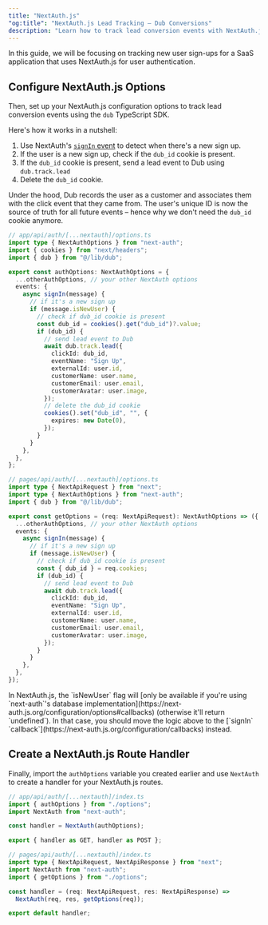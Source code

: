 ```yaml
---
title: "NextAuth.js"
"og:title": "NextAuth.js Lead Tracking – Dub Conversions"
description: "Learn how to track lead conversion events with NextAuth.js and Dub"
---
```



<LeadsIntro />

In this guide, we will be focusing on tracking new user sign-ups for a SaaS application that uses NextAuth.js for user authentication.

<LeadsPrerequisites />

## Configure NextAuth.js Options

Then, set up your NextAuth.js configuration options to track lead conversion events using the `dub` TypeScript SDK.

Here's how it works in a nutshell:

1. Use NextAuth's [`signIn` event](https://next-auth.js.org/configuration/events#signin) to detect when there's a new sign up.
2. If the user is a new sign up, check if the `dub_id` cookie is present.
3. If the `dub_id` cookie is present, send a lead event to Dub using `dub.track.lead`
4. Delete the `dub_id` cookie.

Under the hood, Dub records the user as a customer and associates them with the click event that they came from. The user's unique ID is now the source of truth for all future events – hence why we don't need the `dub_id` cookie anymore.

<CodeGroup>

```typescript App Router
// app/api/auth/[...nextauth]/options.ts
import type { NextAuthOptions } from "next-auth";
import { cookies } from "next/headers";
import { dub } from "@/lib/dub";

export const authOptions: NextAuthOptions = {
  ...otherAuthOptions, // your other NextAuth options
  events: {
    async signIn(message) {
      // if it's a new sign up
      if (message.isNewUser) {
        // check if dub_id cookie is present
        const dub_id = cookies().get("dub_id")?.value;
        if (dub_id) {
          // send lead event to Dub
          await dub.track.lead({
            clickId: dub_id,
            eventName: "Sign Up",
            externalId: user.id,
            customerName: user.name,
            customerEmail: user.email,
            customerAvatar: user.image,
          });
          // delete the dub_id cookie
          cookies().set("dub_id", "", {
            expires: new Date(0),
          });
        }
      }
    },
  },
};
```

```typescript Pages Router
// pages/api/auth/[...nextauth]/options.ts
import type { NextApiRequest } from "next";
import type { NextAuthOptions } from "next-auth";
import { dub } from "@/lib/dub";

export const getOptions = (req: NextApiRequest): NextAuthOptions => ({
  ...otherAuthOptions, // your other NextAuth options
  events: {
    async signIn(message) {
      // if it's a new sign up
      if (message.isNewUser) {
        // check if dub_id cookie is present
        const { dub_id } = req.cookies;
        if (dub_id) {
          // send lead event to Dub
          await dub.track.lead({
            clickId: dub_id,
            eventName: "Sign Up",
            externalId: user.id,
            customerName: user.name,
            customerEmail: user.email,
            customerAvatar: user.image,
          });
        }
      }
    },
  },
});
```

</CodeGroup>

<Tip>
  In NextAuth.js, the `isNewUser` flag will [only be available if you're using
  `next-auth`'s database
  implementation](https://next-auth.js.org/configuration/options#callbacks)
  (otherwise it'll return `undefined`). In that case, you should move the logic
  above to the [`signIn`
  `callback`](https://next-auth.js.org/configuration/callbacks) instead.
</Tip>

<LeadsAttributes />

## Create a NextAuth.js Route Handler

Finally, import the `authOptions` variable you created earlier and use `NextAuth` to create a handler for your NextAuth.js routes.

<CodeGroup>

```typescript App Router
// app/api/auth/[...nextauth]/index.ts
import { authOptions } from "./options";
import NextAuth from "next-auth";

const handler = NextAuth(authOptions);

export { handler as GET, handler as POST };
```

```typescript Pages Router
// pages/api/auth/[...nextauth]/index.ts
import type { NextApiRequest, NextApiResponse } from "next";
import NextAuth from "next-auth";
import { getOptions } from "./options";

const handler = (req: NextApiRequest, res: NextApiResponse) =>
  NextAuth(req, res, getOptions(req));

export default handler;
```

</CodeGroup>

<LeadsOutro />
